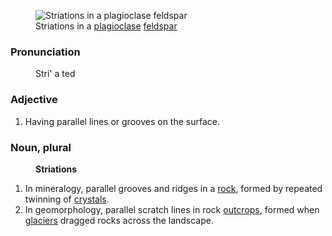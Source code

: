 [[Image:Pfstriations.jpg|frame|Striations in a [[plagioclase]] [[feldspar]]]]
===Pronunciation===

:Stri' a ted

===Adjective===

#Having parallel lines or grooves on the surface.

===Noun, plural===

:'''Striations'''

#In mineralogy, parallel grooves and ridges in a [[rock]], formed by repeated twinning of [[crystal]]s.  
#In geomorphology, parallel scratch lines in rock [[outcrop]]s, formed when [[glacier]]s dragged rocks across the landscape.